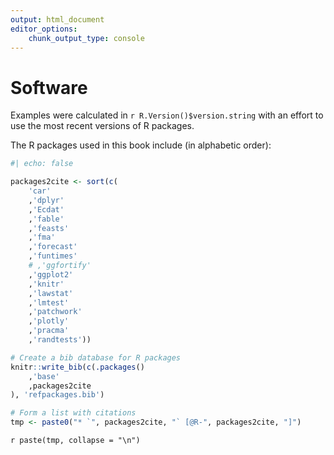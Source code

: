 ```yaml
---
output: html_document
editor_options: 
    chunk_output_type: console
---
```


# Software {.unnumbered}

Examples were calculated in `r R.Version()$version.string` with an effort to use the most recent versions of R packages.

The R packages used in this book include (in alphabetic order):

```r
#| echo: false

packages2cite <- sort(c(
    'car'
    ,'dplyr'
    ,'Ecdat'
    ,'fable'
    ,'feasts'
    ,'fma'
    ,'forecast' 
    ,'funtimes'
    # ,'ggfortify'
    ,'ggplot2'
    ,'knitr'
    ,'lawstat'
    ,'lmtest'
    ,'patchwork'
    ,'plotly'
    ,'pracma'
    ,'randtests'))

# Create a bib database for R packages
knitr::write_bib(c(.packages()
    ,'base'
    ,packages2cite
), 'refpackages.bib')

# Form a list with citations
tmp <- paste0("* `", packages2cite, "` [@R-", packages2cite, "]")
```

`r paste(tmp, collapse = "\n")`

<!-- # Reg1 -->
<!-- library(tseries) -->
<!-- library(dynlm) -->
<!-- library(urca) -->
<!-- library(dplyr) -->
<!-- library(ecm) -->
